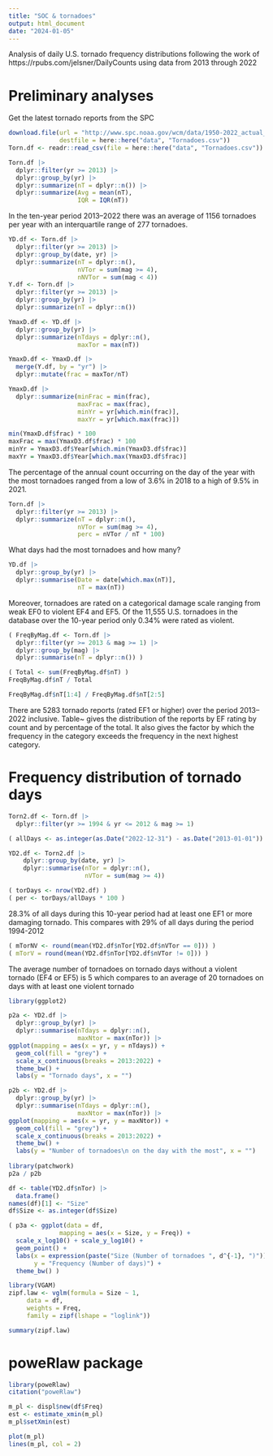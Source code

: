 ```yaml
---
title: "SOC & tornadoes"
output: html_document
date: "2024-01-05"
---
```


Analysis of daily U.S. tornado frequency distributions following the work of https://rpubs.com/jelsner/DailyCounts using data from 2013 through 2022

# Preliminary analyses

Get the latest tornado reports from the SPC
```r
download.file(url = "http://www.spc.noaa.gov/wcm/data/1950-2022_actual_tornadoes.csv",
              destfile = here::here("data", "Tornadoes.csv"))
Torn.df <- readr::read_csv(file = here::here("data", "Tornadoes.csv"))
```

```r
Torn.df |>
  dplyr::filter(yr >= 2013) |>
  dplyr::group_by(yr) |>
  dplyr::summarize(nT = dplyr::n()) |>
  dplyr::summarize(Avg = mean(nT),
                   IQR = IQR(nT))
```

In the ten-year period 2013–2022 there was an average of 1156 tornadoes per year with an interquartile range of 277 tornadoes.

```r
YD.df <- Torn.df |>
  dplyr::filter(yr >= 2013) |>
  dplyr::group_by(date, yr) |>
  dplyr::summarize(nT = dplyr::n(), 
                   nVTor = sum(mag >= 4),
                   nNVTor = sum(mag < 4))
Y.df <- Torn.df |>
  dplyr::filter(yr >= 2013) |>
  dplyr::group_by(yr) |>
  dplyr::summarize(nT = dplyr::n())

YmaxD.df <- YD.df |>
  dplyr::group_by(yr) |>
  dplyr::summarize(nTdays = dplyr::n(),
                   maxTor = max(nT))

YmaxD.df <- YmaxD.df |>
  merge(Y.df, by = "yr") |>
  dplyr::mutate(frac = maxTor/nT)

YmaxD.df |>
  dplyr::summarize(minFrac = min(frac),
                   maxFrac = max(frac),
                   minYr = yr[which.min(frac)],
                   maxYr = yr[which.max(frac)])

min(YmaxD.df$frac) * 100
maxFrac = max(YmaxD3.df$frac) * 100
minYr = YmaxD3.df$Year[which.min(YmaxD3.df$frac)]
maxYr = YmaxD3.df$Year[which.max(YmaxD3.df$frac)]
```


The percentage of the annual count occurring on the day of the year with the most tornadoes ranged from a low of 3.6\% in 2018 to a high of 9.5\% in 2021.

```r
Torn.df |>
  dplyr::filter(yr >= 2013) |>
  dplyr::summarize(nT = dplyr::n(),
                   nVTor = sum(mag >= 4),
                   perc = nVTor / nT * 100)
```

What days had the most tornadoes and how many?
```r
YD.df |>
  dplyr::group_by(yr) |>
  dplyr::summarise(Date = date[which.max(nT)],
                   nT = max(nT))
```

Moreover, tornadoes are rated on a categorical damage scale ranging from weak EF0 to violent EF4 and EF5. Of the 11,555 U.S. tornadoes in the database over the 10-year period only 0.34\% were rated as violent.

```r
( FreqByMag.df <- Torn.df |>
  dplyr::filter(yr >= 2013 & mag >= 1) |>
  dplyr::group_by(mag) |>
  dplyr::summarise(nT = dplyr::n()) )
```

```r
( Total <- sum(FreqByMag.df$nT) )
FreqByMag.df$nT / Total
```


```r
FreqByMag.df$nT[1:4] / FreqByMag.df$nT[2:5]
```

There are 5283 tornado reports (rated EF1 or higher) over the period 2013–2022 inclusive. Table~\ref{TotalDist} gives the distribution of the reports by EF rating by count and by percentage of the total. It also gives the factor by which the frequency in the category exceeds the frequency in the next highest category.

# Frequency distribution of tornado days

```r
Torn2.df <- Torn.df |>
  dplyr::filter(yr >= 1994 & yr <= 2012 & mag >= 1)

( allDays <- as.integer(as.Date("2022-12-31") - as.Date("2013-01-01")) )

YD2.df <- Torn2.df |>
    dplyr::group_by(date, yr) |>
    dplyr::summarise(nTor = dplyr::n(),
                     nVTor = sum(mag >= 4))

( torDays <- nrow(YD2.df) )
( per <- torDays/allDays * 100 )

```

28.3\% of all days during this 10-year period had at least one EF1 or more damaging tornado. This compares with 29\% of all days during the period 1994-2012

```r
( mTorNV <- round(mean(YD2.df$nTor[YD2.df$nVTor == 0])) )
( mTorV = round(mean(YD2.df$nTor[YD2.df$nVTor != 0])) )
```

The average number of tornadoes on tornado days without a violent tornado (EF4 or EF5) is 5 which compares to an average of 20 tornadoes on days with at least one violent tornado

```r
library(ggplot2)

p2a <- YD2.df |>
  dplyr::group_by(yr) |>
  dplyr::summarise(nTdays = dplyr::n(),
                   maxNtor = max(nTor)) |>
ggplot(mapping = aes(x = yr, y = nTdays)) +
  geom_col(fill = "grey") +
  scale_x_continuous(breaks = 2013:2022) +
  theme_bw() +
  labs(y = "Tornado days", x = "")

p2b <- YD2.df |>
  dplyr::group_by(yr) |>
  dplyr::summarise(nTdays = dplyr::n(),
                   maxNtor = max(nTor)) |>
ggplot(mapping = aes(x = yr, y = maxNtor)) +
  geom_col(fill = "grey") +
  scale_x_continuous(breaks = 2013:2022) +
  theme_bw() +
  labs(y = "Number of tornadoes\n on the day with the most", x = "")
  
library(patchwork)
p2a / p2b
```

```r
df <- table(YD2.df$nTor) |>
  data.frame()
names(df)[1] <- "Size"
df$Size <- as.integer(df$Size)

( p3a <- ggplot(data = df,
              mapping = aes(x = Size, y = Freq)) + 
  scale_x_log10() + scale_y_log10() + 
  geom_point() + 
  labs(x = expression(paste("Size (Number of tornadoes ", d^{-1}, ")")), 
       y = "Frequency (Number of days)") +
  theme_bw() )
```

```r
library(VGAM)
zipf.law <- vglm(formula = Size ~ 1, 
     data = df,
     weights = Freq,
     family = zipf(lshape = "loglink"))

summary(zipf.law)
```

# poweRlaw package

```r
library(poweRlaw)
citation("poweRlaw")

m_pl <- displ$new(df$Freq)
est <- estimate_xmin(m_pl)
m_pl$setXmin(est)

plot(m_pl)
lines(m_pl, col = 2)
```



